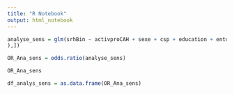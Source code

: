 ```yaml
---
title: "R Notebook"
output: html_notebook
---
```






```r
analyse_sens = glm(srhBin ~ activproCAH + sexe + csp + education + entourage + sport2 + bmiCut + hta + tabac + deptot+ stress, family = "binomial", data = baseSansEcxlus[-c(33,123,356,371,412,527,654,888,1086,1125,1141,1266,1450,1813,1920,2061,2069,2223,2407,2410,2445,2506,2819,2837,2931,3224,3261,3441,3467,3573,3624,3897,4102,4109,4132,4279,4467,4571,4577,4638,4965,5794,5883,6279,6422,7183,7461,7684,7833,8001,8078,8092,8190,8260,8298,9214,9724
),])
```
```r
OR_Ana_sens = odds.ratio(analyse_sens)
```
```r
OR_Ana_sens
```


```r
df_analys_sens = as.data.frame(OR_Ana_sens)
```




